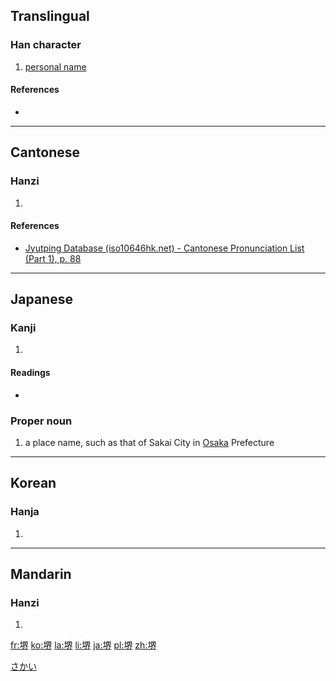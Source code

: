 {{also|界}}
==Translingual==

===Han character===
{{Han char|rn=32|rad=土|as=09|sn=12|four=|canj=GWOL|ids=⿰土界}}

# [[personal name]]

====References====
* {{Han ref|kx=0234.190|dkj=05289|dj=0472.100|hdz=10463.080|uh=583A|ud=22586}}

----

==Cantonese==

===Hanzi===
{{yue-hanzi|jyut=[[gaai3]]|y=gaai3}}

# {{defn|lang=yue|sort=土09}}

====References====
*[http://www.iso10646hk.net/jp/document/download.jsp Jyutping Database (iso10646hk.net) - Cantonese Pronunciation List (Part 1), p. 88]

----

==Japanese==

===Kanji===
{{ja-kanji|grade=|rs=土09}}

# {{defn|lang=ja|sort=土09}}

====Readings====
* {{ja-readings|on=[[かい]] (kai)|kun=[[さかい]] (sakai)}}

===Proper noun===
{{ja-pos|さかい|proper}}

# a place name, such as that of Sakai City in [[Osaka]] Prefecture

[[Category:ja:Cities|さかい]]

----

==Korean==

===Hanja===
{{ko-hanja|hangeul=계|rv=gye|mr=kye}}

# {{defn|lang=ko|sort=土09}}

----

==Mandarin==

===Hanzi===
{{cmn-hanzi|pin=[[jiè]] ([[jie4]])|wg=chieh<sup>4</sup>}}

# {{defn|lang=cmn|sort=土09}}

[[fr:堺]]
[[ko:堺]]
[[la:堺]]
[[li:堺]]
[[ja:堺]]
[[pl:堺]]
[[zh:堺]]